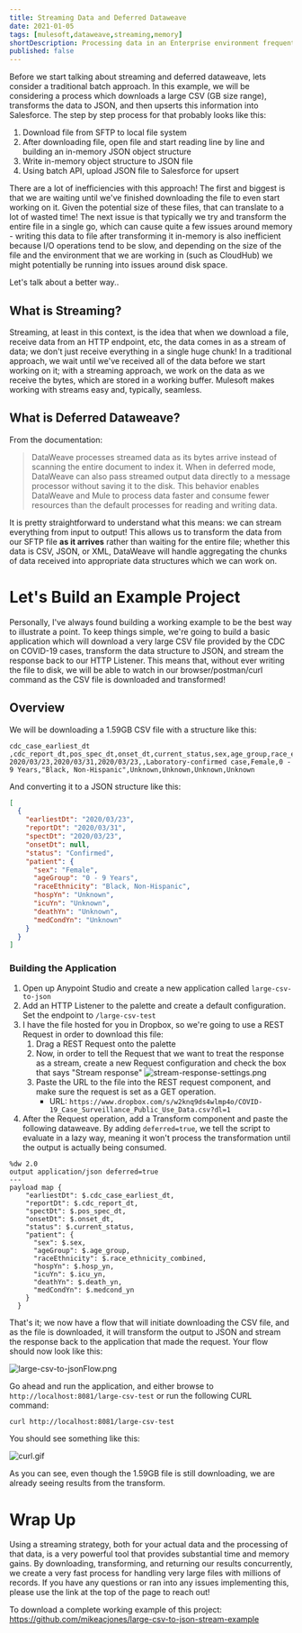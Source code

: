 ```yaml
---
title: Streaming Data and Deferred Dataweave
date: 2021-01-05
tags: [mulesoft,dataweave,streaming,memory]
shortDescription: Processing data in an Enterprise environment frequently involves very large files. In a traditional approach, processing these files can involve issues around memory and time as it involves first downloading the entire file, attempting to load the entire file into memory to work on, and then saving the whole file to output. Instead of taking this old-fashioned approach, we can utilized data streaming and deferred dataweave processing in order to streamline this process.
published: false
---
```

Before we start talking about streaming and deferred dataweave, lets consider a traditional batch approach. In this example, we will be considering a process which downloads a large CSV (GB size range), transforms the data to JSON, and then upserts this information into Salesforce. The step by step process for that probably looks like this:

1. Download file from SFTP to local file system
2. After downloading file, open file and start reading line by line and building an in-memory JSON object structure
3. Write in-memory object structure to JSON file
4. Using batch API, upload  JSON file to Salesforce for upsert

There are a lot of inefficiencies with this approach! The first and biggest is that we are waiting until we've finished downloading the file to even start working on it. Given the potential size of these files, that can translate to a lot of wasted time! The next issue is that typically we try and transform the entire file in a single go, which can cause quite a few issues around memory - writing this data to file after transforming it in-memory is also inefficient because I/O operations tend to be slow, and depending on the size of the file and the environment that we are working in (such as CloudHub) we might potentially be running into issues around disk space.

Let's talk about a better way..

## What is Streaming?

Streaming, at least in this context, is the idea that when we download a file, receive data from an HTTP endpoint, etc, the data comes in as a stream of data; we don't just receive everything in a single huge chunk! In a traditional approach, we wait until we've received all of the data before we start working on it; with a streaming approach, we work on the data as we receive the bytes, which are stored in a working buffer. Mulesoft makes working with streams easy and, typically, seamless.

## What is Deferred Dataweave?

From the documentation:

> DataWeave processes streamed data as its bytes arrive instead of scanning the entire document to index it. When in deferred mode, DataWeave can also pass streamed output data directly to a message processor without saving it to the disk. This behavior enables DataWeave and Mule to process data faster and consume fewer resources than the default processes for reading and writing data.

It is pretty straightforward to understand what this means: we can stream everything from input to output! This allows us to transform the data from our SFTP file __as it arrives__ rather than waiting for the entire file; whether this data is CSV, JSON, or XML, DataWeave will handle aggregating the chunks of data received into appropriate data structures which we can work on.

# Let's Build an Example Project

Personally, I've always found building a working example to be the best way to illustrate a point. To keep things simple, we're going to build a basic application which will download a very large CSV file provided by the CDC on COVID-19 cases, transform the data structure to JSON, and stream the response back to our HTTP Listener. This means that, without ever writing the file to disk, we will be able to watch in our browser/postman/curl command as the CSV file is downloaded and transformed!

## Overview

We will be downloading a 1.59GB CSV file with a structure like this:

```csv
cdc_case_earliest_dt ,cdc_report_dt,pos_spec_dt,onset_dt,current_status,sex,age_group,race_ethnicity_combined,hosp_yn,icu_yn,death_yn,medcond_yn
2020/03/23,2020/03/31,2020/03/23,,Laboratory-confirmed case,Female,0 - 9 Years,"Black, Non-Hispanic",Unknown,Unknown,Unknown,Unknown
```

And converting it to a JSON structure like this:

```json
[
  {
    "earliestDt": "2020/03/23",
    "reportDt": "2020/03/31",
    "spectDt": "2020/03/23",
    "onsetDt": null,
    "status": "Confirmed",
    "patient": {
      "sex": "Female",
      "ageGroup": "0 - 9 Years",
      "raceEthnicity": "Black, Non-Hispanic",
      "hospYn": "Unknown",
      "icuYn": "Unknown",
      "deathYn": "Unknown",
      "medCondYn": "Unknown"
    }
  }
]
```

### Building the Application

1. Open up Anypoint Studio and create a new application called `large-csv-to-json`
2. Add an HTTP Listener to the palette and create a default configuration. Set the endpoint to `/large-csv-test`
2. I have the file hosted for you in Dropbox, so we're going to use a REST Request in order to download this file:
   1. Drag a REST Request onto the palette 
   2. Now, in order to tell the Request that we want to treat the response as a stream, create a new Request configuration and check the box that says "Stream response"
   ![stream-response-settings.png](stream-response-settings.png)
   2. Paste the URL to the file into the REST request component, and make sure the request is set as a GET operation.
      - URL: `https://www.dropbox.com/s/w2knq9ds4wlmp4o/COVID-19_Case_Surveillance_Public_Use_Data.csv?dl=1`
3. After the Request operation, add a Transform component and paste the following dataweave. By adding `deferred=true`, we tell the script to evaluate in a lazy way, meaning it won't process the transformation until the output is actually being consumed.
```data-weave
%dw 2.0
output application/json deferred=true
---
payload map {
    "earliestDt": $.cdc_case_earliest_dt,
    "reportDt": $.cdc_report_dt,
    "spectDt": $.pos_spec_dt,
    "onsetDt": $.onset_dt,
    "status": $.current_status,
    "patient": {
      "sex": $.sex,
      "ageGroup": $.age_group,
      "raceEthnicity": $.race_ethnicity_combined,
      "hospYn": $.hosp_yn,
      "icuYn": $.icu_yn,
      "deathYn": $.death_yn,
      "medCondYn": $.medcond_yn
    }
  }
```

That's it; we now have a flow that will initiate downloading the CSV file, and as the file is downloaded, it will transform the output to JSON and stream the response back to the application that made the request. Your flow should now look like this:

![large-csv-to-jsonFlow.png](large-csv-to-jsonFlow.png)

Go ahead and run the application, and either browse to `http://localhost:8081/large-csv-test` or run the following CURL command:

```bash
curl http://localhost:8081/large-csv-test
```

You should see something like this:

![curl.gif](curl.gif)

As you can see, even though the 1.59GB file is still downloading, we are already seeing results from the transform.


# Wrap Up

Using a streaming strategy, both for your actual data and the processing of that data, is a very powerful tool that provides substantial time and memory gains. By downloading, transforming, and returning our results concurrently, we create a very fast process for handling very large files with millions of records. If you have any questions or ran into any issues implementing this, please use the link at the top of the page to reach out!

To download a complete working example of this project: https://github.com/mikeacjones/large-csv-to-json-stream-example
